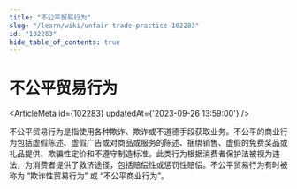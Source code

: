 ```yaml
---
title: "不公平贸易行为"
slug: "/learn/wiki/unfair-trade-practice-102283"
id: "102283"
hide_table_of_contents: true
---
```



# 不公平贸易行为

<ArticleMeta id={102283} updatedAt={'2023-09-26 13:59:00'} />
<div className='border-solid border-b border-t-0 my-4 border-[var(--ifm-color-gray-300)]' />

不公平贸易行为是指使用各种欺诈、欺诈或不道德手段获取业务。不公平的商业行为包括虚假陈述、虚假广告或对商品或服务的陈述、捆绑销售、虚假的免费奖品或礼品提供、欺骗性定价和不遵守制造标准。此类行为根据消费者保护法被视为违法，为消费者提供了救济途径，包括赔偿性或惩罚性赔偿。不公平贸易行为有时被称为 “欺诈性贸易行为” 或 “不公平商业行为”。
